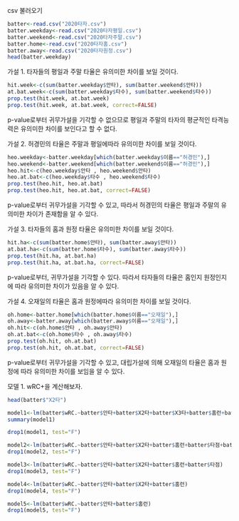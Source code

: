 csv 불러오기

```r
batter<-read.csv("2020타자.csv")
batter.weekday<-read.csv("2020타자평일.csv")
batter.weekend<-read.csv("2020타자주말.csv")
batter.home<-read.csv("2020타자홈.csv")
batter.away<-read.csv("2020타자원정.csv")
head(batter.weekday)
```
가설 1. 타자들의 평일과 주말 타율은 유의미한 차이를 보일 것이다.
```r
hit.week<-c(sum(batter.weekday$안타), sum(batter.weekend$안타))
at.bat.week<-c(sum(batter.weekday$타수), sum(batter.weekend$타수))
prop.test(hit.week, at.bat.week)
prop.test(hit.week, at.bat.week, correct=FALSE)
```
p-value로부터 귀무가설을 기각할 수 없으므로 평일과 주말의 타자의 평균적인 타격능력은 유의미한 차이를 보인다고 할 수 없다.

가설 2. 허경민의 타율은 주말과 평일에따라 유의미한 차이를 보일 것이다.
```r
heo.weekday<-batter.weekday[which(batter.weekday$이름=="허경민"),]
heo.weekend<-batter.weekend[which(batter.weekend$이름=="허경민"),]
heo.hit<-c(heo.weekday$안타 , heo.weekend$안타)
heo.at.bat<-c(heo.weekday$타수 , heo.weekend$타수)
prop.test(heo.hit, heo.at.bat)
prop.test(heo.hit, heo.at.bat, correct=FALSE)
```
p-value로부터 귀무가설을 기각할 수 있고, 따라서 허경민의 타율은 평일과 주말의 유의미한 차이가 존재함을 알 수 있다.

가설 3. 타자들의 홈과 원정 타율은 유의미한 차이를 보일 것이다.
```r
hit.ha<-c(sum(batter.home$안타), sum(batter.away$안타))
at.bat.ha<-c(sum(batter.home$타수), sum(batter.away$타수))
prop.test(hit.ha, at.bat.ha)
prop.test(hit.ha, at.bat.ha, correct=FALSE)
```
p-value로부터, 귀무가설을 기각할 수 있다. 따라서 타자들의 타율은 홈인지 원정인지에 따라 유의미한 차이가 있음을 알 수 있다.

가설 4. 오재일의 타율은 홈과 원정에따라 유의미한 차이를 보일 것이다.
```r
oh.home<-batter.home[which(batter.home$이름=="오재일"),]
oh.away<-batter.away[which(batter.away$이름=="오재일"),]
oh.hit<-c(oh.home$안타 , oh.away$안타)
oh.at.bat<-c(oh.home$타수 , oh.away$타수)
prop.test(oh.hit, oh.at.bat)
prop.test(oh.hit, oh.at.bat, correct=FALSE)
```
p-value로부터 귀무가설을 기각할 수 있고, 대립가설에 의해 오재일의 타율은 홈과 원정에 따라 유의미한 차이를 보임을 알 수 있다.

모델 1. wRC+을 계산해보자.
```r
head(batter$"X2타")
```

```r
model1<-lm(batter$wRC.~batter$안타+batter$X2타+batter$X3타+batter$홈런+batter$타점+batter$볼넷)
summary(model1)
```
```r
drop1(model1, test="F")
```
```r
model2<-lm(batter$wRC.~batter$안타+batter$X2타+batter$홈런+batter$타점+batter$볼넷)
drop1(model2, test="F")
```
```r
model3<-lm(batter$wRC.~batter$안타+batter$X2타+batter$홈런+batter$타점)
drop1(model3, test="F")
```
```r
model4<-lm(batter$wRC.~batter$안타+batter$X2타+batter$홈런)
drop1(model4, test="F")
```
```r
model5<-lm(batter$wRC.~batter$안타+batter$홈런)
drop1(model5, test="F")
```
